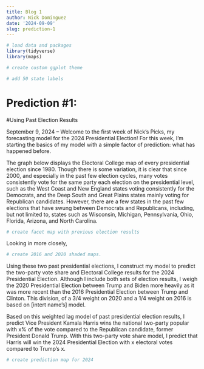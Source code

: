 ```yaml
---
title: Blog 1
author: Nick Dominguez
date: '2024-09-09'
slug: prediction-1
---
```


```r
# load data and packages 
library(tidyverse)
library(maps)

```

```r
# create custom ggplot theme

# add 50 state labels
```

# Prediction #1:
#Using Past Election Results

September 9, 2024 -- Welcome to the first week of Nick's Picks, my forecasting model for the 2024 Presidential Election! For this week, I'm starting the basics of my model with a simple factor of prediction: what has happened before. 

The graph below displays the Electoral College map of every presidential election since 1980. Though there is some variation, it is clear that since 2000, and especially in the past few election cycles, many votes consistently vote for the same party each election on the presidential level, such as the West Coast and New England states voting consistently for the Democrats, and the Deep South and Great Plains states mainly voting for Republican candidates. However, there are a few states in the past few elections that have swung between Democrats and Republicans, including, but not limited to, states such as Wisconsin, Michigan, Pennsylvania, Ohio, Florida, Arizona, and North Carolina. 

```r
# create facet map with previous election results

```

Looking in more closely, 

```r
# create 2016 and 2020 shaded maps. 
```

Using these two past presidential elections, I construct my model to predict the two-party vote share and Electoral College results for the 2024 Presidential Election. Although I include both sets of election results, I weigh the 2020 Presidential Election between Trump and Biden more heavily as it was more recent than the 2016 Presidential Election between Trump and Clinton. This division, of a 3/4 weight on 2020 and a 1/4 weight on 2016 is based on [intert name's] model. 

Based on this weighted lag model of past presidential election results, I predict Vice President Kamala Harris wins the national two-party popular with x% of the vote compared to the Republican candidate, former President Donald Trump. With this two-party vote share model, I predict that Harris will win the 2024 Presidential Election with x electoral votes compared to Trump's x. 

```r
# create prediction map for 2024 

```

